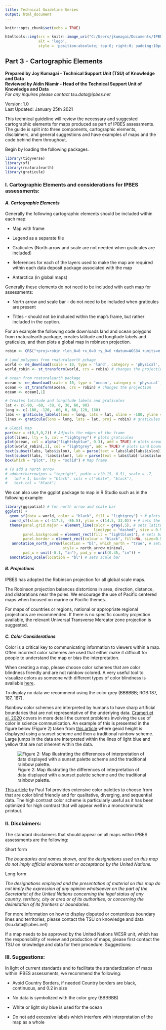 ---
title: Technical Guideline Series
output: html_document
---

```{r setup, include=FALSE}
knitr::opts_chunk$set(echo = TRUE)
```

```{r, echo=FALSE}
htmltools::img(src = knitr::image_uri("C:/Users/jkumagai/Documents/IPBES/R/Geoinformatics/Technical Guidelines Series/CartographicGuidelines/logo2.png"), 
               alt = 'logo', 
               style = 'position:absolute; top:0; right:0; padding:10px; width: 600px; height: 135px;') 
```


## Part 3 - Cartographic Elements  
**Prepared by Joy Kumagai - Technical Support Unit (TSU) of Knowledge and Data**  
**Reviewed by Aidin Niamir - Head of the Technical Support Unit of Knowledge and Data**    
*For any inquires please contact tsu.data@ipbes.net*     


Version: 1.0  
Last Updated: January 25th 2021   

This technical guideline will review the necessary and suggested cartographic elements for maps produced as part of IPBES assessments. The guide is split into three components, cartographic elements, disclaimers, and general suggestions and have examples of maps and the code behind them throughout.

Begin by loading the following packages.

```{r  message = FALSE, warning=FALSE}
library(tidyverse)
library(sf) 
library(rnaturalearth)
library(graticule)
```

### I. Cartographic Elements and considerations for IPBES assessments:
#### *A. Cartographic Elements*


Generally the following cartographic elements should be included within each map: 

* Map with frame

* Legend as a separate file

* Graticules (North arrow and scale are not needed when graticules are included)

* References for each of the layers used to make the map are required within each data deposit package associated with the map

* Antarctica (in global maps) 


Generally these elements do not need to be included with each map for assessments:

* North arrow and scale bar - do not need to be included when graticules are present 

* Titles - should not be included within the map’s frame, but rather included in the caption. 



For an example the following code downloads land and ocean polygons from rnaturalearth package, creates latitude and longitude labels and graticules, and then plots a global map in robinson projection. 
```{r message = FALSE,  warning=FALSE}
robin <- CRS("+proj=robin +lon_0=0 +x_0=0 +y_0=0 +datum=WGS84 +units=m +no_defs")

# Land polygons from rnaturalearth pckage
world <- ne_download(scale = 10, type = 'land', category = 'physical', returnclass = "sf") # sf mulitpologyon 
world_robin <- st_transform(world, crs = robin) # changes the projection

# ocean from rnaturalearth package
ocean <- ne_download(scale = 10, type = 'ocean', category = 'physical', returnclass = "sf")
ocean <- st_transform(ocean, crs = robin) # changes the projection
ocean <- ocean[,1]
```


```{r  message = FALSE,  warning=FALSE}
# Creates latitude and longitude labels and graticules
lat <- c(-90, -60, -30, 0, 30, 60, 90)
long <- c(-180, -120, -60, 0, 60, 120, 180)
labs <- graticule_labels(lons = long, lats = lat, xline = -180, yline = 90, proj = robin) # labels for the graticules 
lines <- graticule(lons = long, lats = lat, proj = robin) # graticules 

# Global Map 
par(mar = c(0,3,0,2)) # Adjusts the edges of the frame 
plot(lines, lty = 5, col = "lightgrey") # plots graticules 
plot(ocean, col = alpha("lightskyblue", 0.3), add = TRUE) # plots ocean polygons
plot(world_robin[,1], col = "lightgrey", add = TRUE) # plots Land boundarys
text(subset(labs, labs$islon), lab = parse(text = labs$lab[labs$islon]), pos = 3, xpd = NA) # plots longitude labels
text(subset(labs, !labs$islon), lab = parse(text = labs$lab[!labs$islon]), pos = 2, xpd = NA) # plots latitude labels
box(which = "plot", lty = "solid") # Map frame 

# To add a north arrow 
# addnortharrow(pos = "topright", padin = c(0.15, 0.5), scale = .7,
#   lwd = 1, border = "black", cols = c("white", "black"),
#   text.col = "black")
```

We can also use the ggplot package to map in R Studio such as in the following example:
```{r warning=FALSE}
library(ggspatial) # for north arrow and scale bar
ggplot() + 
  geom_sf(data = world, color = "black", fill = "lightgrey") + # plots the land polygons
  coord_sf(xlim = c(-117.5, -86.5), ylim = c(14.5, 33.0)) + # sets the maps extent
  theme(panel.grid.major = element_line(color = gray(.5), # sets latitude and longitude lines 
                                        linetype = "dashed", size = 0.5),
        panel.background = element_rect(fill = "lightblue1"), # sets background panel color 
        panel.border = element_rect(colour = "black", fill=NA, size=0.5)) + # sets panel border 
   annotation_north_arrow(location = "bl", which_north = "true", # sets north arrow 
                          style = north_arrow_minimal,
        pad_x = unit(-0.1, "in"), pad_y = unit(0.45, "in")) +
  annotation_scale(location = "bl") # sets scale bar

```


#### *B. Projections*

IPBES has adopted the Robinson projection for all global scale maps. 

The Robinson projection balances distortions in area, direction, distance, and distorations near the poles. We encourage the use of Pacific centered maps when focused on marine or Pacific themes. 

For maps of countries or regions, national or appropriate regional projections are recommended. If there is no specific country projection available, the relevant Universal Transverse Mercator zone projection is suggested.

#### *C. Color Considerations*

Color is a critical key to communicating information to viewers within a map. Often incorrect color schemes are used that either make it difficult for people to understand the map or bias the interpretation. 

When creating a map, please choose color schemes that are color blindness friendly and are not rainbow colored. A very useful tool to visualize colors as someone with different types of color blindness is available [here](https://davidmathlogic.com/colorblind/#%23D81B60-%231E88E5-%23FFC107-%23004D40).  
 
To display no data we recommend using the color grey (BBBBBB; RGB:187, 187, 187). 

Rainbow color schemes are interpreted by humans to have sharp artificial boundaries that are not representative of the underlying data. [Crameri et al. 2020](https://doi.org/10.1038/s41467-020-19160-7) covers in more detail the current problems involving the use of color in science communication. An example of this is presented in the figure below (Figure 2) taken from [this article](https://personal.sron.nl/~pault/#good_amd_bad_colour_schemes_compared) where geoid height is displayed using a sunset scheme and then a traditional rainbow scheme. Large jumps in the data are interpreted within the lines of light blue and yellow that are not inherent within the data. 

![Figure 2: Map illustrating the differences of interpretation of data displayed with a sunset palette scheme and the traditional rainbow palette.](color_comparison_figure.png)


[This article](https://personal.sron.nl/~pault/) by Paul Tol provides extensive color palettes to choose from that are color blind friendly and for qualitative, diverging, and sequential data. The high contrast color scheme is particularly useful as it has been optimized for high contrast that will appear well in a monochromatic printout.


### II. Disclaimers:

The standard disclaimers that should appear on all maps within IPBES assessments are the following: 

Short form

*The boundaries and names shown, and the designations used on this map do not imply official endorsement or acceptance by the United Nations.*
 
Long form

*The designations employed and the presentation of material on this map do not imply the expression of any opinion whatsoever on the part of the Secretariat of the United Nations concerning the legal status of any country, territory, city or area or of its authorities, or concerning the delimitation of its frontiers or boundaries.*


For more information on how to display disputed or contentious boundary lines and territories, please contact the TSU on knowledge and data (tsu.data@ipbes.net)  

If a map needs to be approved by the United Nations WESR unit, which has the responsibility of review and production of maps, please first contact the TSU on knowledge and data for their procedure. 
Suggestions:

### III. Suggestions:

In light of current standards and to facilitate the standardization of maps within IPBES assessments, we recommend the following: 

* Avoid Country Borders, if needed Country borders are black, continuous, and 0.2 in size

* No data is symbolized with the color grey (BBBBBB) 

* White or light sky blue is used for the ocean 

* Do not add excessive labels which interfere with interpretation of the map as a whole

